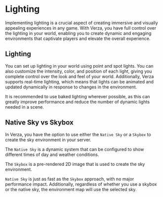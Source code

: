 # Lighting

Implementing lighting is a crucial aspect of creating immersive and visually appealing experiences in any game. With Verza, you have full control over the lighting in your world, enabling you to create dynamic and engaging environments that captivate players and elevate the overall experience.

## Lighting

You can set up lighting in your world using point and spot lights. You can also customize the intensity, color, and position of each light, giving you complete control over the look and feel of your world. Additionally, Verza supports real-time lighting, which means that lights can be animated and updated dynamically in response to changes in the environment.

It is recommended to use baked lighting wherever possible, as this can greatly improve performance and reduce the number of dynamic lights needed in a scene.

## Native Sky vs Skybox

In Verza, you have the option to use either the `Native Sky` or a `Skybox` to create the sky environment in your server.

The `Native Sky` is a dynamic system that can be configured to show different times of day and weather conditions.

The `Skybox` is a pre-rendered 2D image that is used to create the sky environment.

`Native Sky` is just as fast as the `Skybox` approach, with no major performance impact. Additionally, regardless of whether you use a skybox or the native sky, the environment map will use the selected sky.
